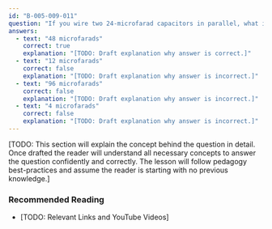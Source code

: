 ```yaml
---
id: "B-005-009-011"
question: "If you wire two 24-microfarad capacitors in parallel, what is the capacity of the combination?"
answers:
  - text: "48 microfarads"
    correct: true
    explanation: "[TODO: Draft explanation why answer is correct.]"
  - text: "12 microfarads"
    correct: false
    explanation: "[TODO: Draft explanation why answer is incorrect.]"
  - text: "96 microfarads"
    correct: false
    explanation: "[TODO: Draft explanation why answer is incorrect.]"
  - text: "4 microfarads"
    correct: false
    explanation: "[TODO: Draft explanation why answer is incorrect.]"
---
```


[TODO: This section will explain the concept behind the question in detail. Once drafted the reader will understand all necessary concepts to answer the question confidently and correctly. The lesson will follow pedagogy best-practices and assume the reader is starting with no previous knowledge.]

### Recommended Reading

- [TODO: Relevant Links and YouTube Videos]
